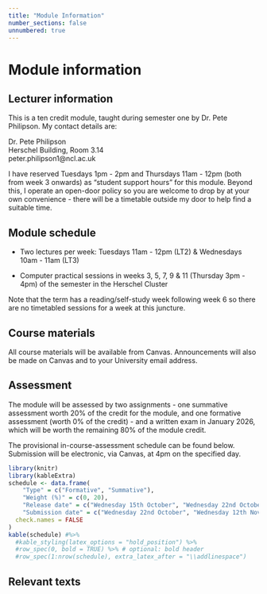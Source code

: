 ```yaml
---
title: "Module Information"
number_sections: false
unnumbered: true
---
```


# Module information {-}

## Lecturer information {-}
This is a ten credit module, taught during semester one by Dr. Pete Philipson. My contact details are:  

Dr. Pete Philipson  
Herschel Building, Room 3.14  
peter.philipson1@ncl.ac.uk 
    
I have reserved Tuesdays 1pm - 2pm  and Thursdays 11am - 12pm (both from week 3 onwards) as "student support hours" for this module. Beyond this, I operate an open-door policy so you are welcome to drop by at your own convenience - there will be a timetable outside my door to help find a suitable time.

## Module schedule {-}
- Two lectures per week: Tuesdays 11am - 12pm (LT2) \& Wednesdays 10am - 11am (LT3) 

- Computer practical sessions in weeks 3, 5, 7, 9 \& 11 (Thursday 3pm - 4pm) of the semester in the Herschel Cluster

Note that the term has a reading/self-study week following week 6 so there are no timetabled sessions for a week at this juncture.

## Course materials {-}
All course materials will be available from Canvas. Announcements will also be made on Canvas and to your University email address. 

## Assessment {-}
The module will be assessed by two assignments - one summative assessment worth 20\% of the credit for the module, and one formative assessment (worth 0\% of the credit) - and a written exam in January 2026, which will be worth the remaining $80\%$ of the module credit.

The provisional in-course-assessment schedule can be found below. Submission will be electronic, via Canvas, at 4pm on the specified day.

```r
library(knitr)
library(kableExtra)
schedule <- data.frame(
    "Type" = c("Formative", "Summative"),
    "Weight (%)" = c(0, 20),
    "Release date" = c("Wednesday 15th October", "Wednesday 22nd October"),
    "Submission date" = c("Wednesday 22nd October", "Wednesday 12th November"),
  check.names = FALSE
)
kable(schedule) #%>%
  #kable_styling(latex_options = "hold_position") %>%
  #row_spec(0, bold = TRUE) %>% # optional: bold header
  #row_spec(1:nrow(schedule), extra_latex_after = "\\addlinespace")
```

## Relevant texts {-}
<div style="display:none;">

@Fox1997;
@Weisberg2005;
@Harrell2015;
@Sheather2009;
@Faraway2014.

</div>

::: {#refs}
:::

